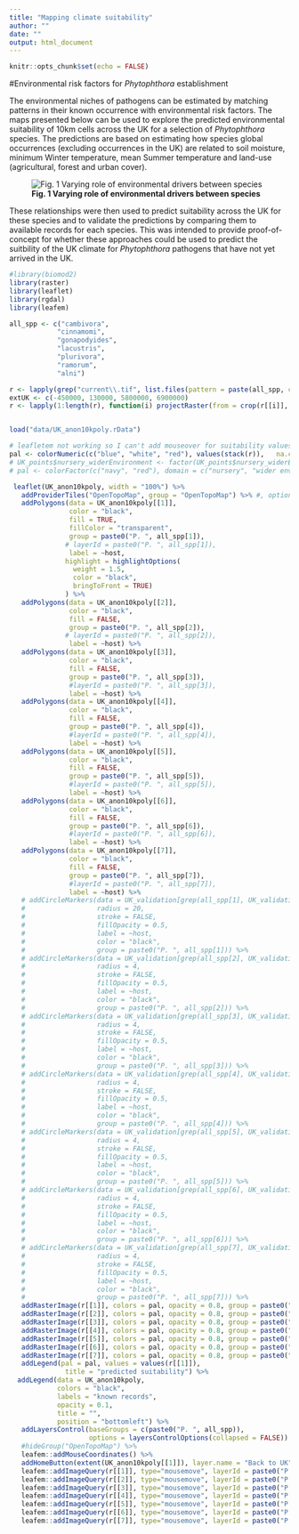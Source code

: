 ```yaml
---
title: "Mapping climate suitability"
author: ""
date: ""
output: html_document
---
```


<style type="text/css">
.main-container {
  max-width: 1800px;
  margin-left: auto;
  margin-right: auto;
}
</style>

```r
knitr::opts_chunk$set(echo = FALSE)

```
#Environmental risk factors for *Phytophthora* establishment

The environmental niches of pathogens can be estimated by matching patterns in their known occurrence with environmental risk factors. The maps presented below can be used to explore the predicted environmental suitability of 10km cells across the UK for a selection of *Phytophthora* species. The predictions are based on estimating how species global occurrences (excluding occurrences in the UK) are related to soil moisture, minimum Winter temperature, mean Summer temperature and land-use (agricultural, forest and urban cover). 

![**Fig. 1  Varying role of environmental drivers between species**](env_variable_importance.png)
  
  
  
These relationships were then used to predict suitability across the UK for these species and to validate the predictions by comparing them to available records for each species. This was intended to provide proof-of-concept for whether these approaches could be used to predict the suitbility of the UK climate for *Phytophthora* pathogens that have not yet arrived in the UK. 


```r
#library(biomod2)
library(raster)
library(leaflet)
library(rgdal)
library(leafem)

all_spp <- c("cambivora",
            "cinnamomi",
            "gonapodyides",
            "lacustris",
            "plurivora",
            "ramorum",
            "alni")

r <- lapply(grep("current\\.tif", list.files(pattern = paste(all_spp, collapse = "|"), recursive = TRUE), value = TRUE), raster)
extUK <- c(-450000, 130000, 5800000, 6900000)
r <- lapply(1:length(r), function(i) projectRaster(from = crop(r[[i]], extUK), crs = crs("+proj=longlat +ellps=WGS84 +datum=WGS84 +no_defs +towgs84=0,0,0"), method = "bilinear"))


load("data/UK_anon10kpoly.rData")

```

```r



# leafletem not working so I can't add mouseover for suitability values
pal <- colorNumeric(c("blue", "white", "red"), values(stack(r)),   na.color = "transparent")
# UK_points$nursery_widerEnvironment <- factor(UK_points$nursery_widerEnvironment)
# pal <- colorFactor(c("navy", "red"), domain = c("nursery", "wider environment"))

 leaflet(UK_anon10kpoly, width = "100%") %>% 
   addProviderTiles("OpenTopoMap", group = "OpenTopoMap") %>% #, options = providerTileOptions(minZoom=5, maxZoom=10)) %>%
   addPolygons(data = UK_anon10kpoly[[1]], 
               color = "black", 
               fill = TRUE,
               fillColor = "transparent",
               group = paste0("P. ", all_spp[1]),
              # layerId = paste0("P. ", all_spp[1]),
               label = ~host,
              highlight = highlightOptions(
                weight = 1.5,
                color = "black",
                bringToFront = TRUE)
              ) %>% 
   addPolygons(data = UK_anon10kpoly[[2]], 
               color = "black", 
               fill = FALSE, 
               group = paste0("P. ", all_spp[2]),
              # layerId = paste0("P. ", all_spp[2]),
               label = ~host) %>% 
   addPolygons(data = UK_anon10kpoly[[3]], 
               color = "black", 
               fill = FALSE, 
               group = paste0("P. ", all_spp[3]),
               #layerId = paste0("P. ", all_spp[3]),
               label = ~host) %>% 
   addPolygons(data = UK_anon10kpoly[[4]], 
               color = "black", 
               fill = FALSE, 
               group = paste0("P. ", all_spp[4]),
               #layerId = paste0("P. ", all_spp[4]),
               label = ~host) %>% 
   addPolygons(data = UK_anon10kpoly[[5]], 
               color = "black", 
               fill = FALSE, 
               group = paste0("P. ", all_spp[5]),
               #layerId = paste0("P. ", all_spp[5]),
               label = ~host) %>% 
   addPolygons(data = UK_anon10kpoly[[6]], 
               color = "black", 
               fill = FALSE, 
               group = paste0("P. ", all_spp[6]),
               #layerId = paste0("P. ", all_spp[6]),
               label = ~host) %>% 
   addPolygons(data = UK_anon10kpoly[[7]], 
               color = "black", 
               fill = FALSE, 
               group = paste0("P. ", all_spp[7]),
               #layerId = paste0("P. ", all_spp[7]),
               label = ~host) %>% 
   # addCircleMarkers(data = UK_validation[grep(all_spp[1], UK_validation$species),],
   #                  radius = 20,
   #                  stroke = FALSE, 
   #                  fillOpacity = 0.5,
   #                  label = ~host,
   #                  color = "black", 
   #                  group = paste0("P. ", all_spp[1])) %>%
   # addCircleMarkers(data = UK_validation[grep(all_spp[2], UK_validation$species),],
   #                  radius = 4,
   #                  stroke = FALSE, 
   #                  fillOpacity = 0.5,
   #                  label = ~host,
   #                  color = "black", 
   #                  group = paste0("P. ", all_spp[2])) %>%
   # addCircleMarkers(data = UK_validation[grep(all_spp[3], UK_validation$species),],
   #                  radius = 4,
   #                  stroke = FALSE, 
   #                  fillOpacity = 0.5,
   #                  label = ~host,
   #                  color = "black", 
   #                  group = paste0("P. ", all_spp[3])) %>%
   # addCircleMarkers(data = UK_validation[grep(all_spp[4], UK_validation$species),],
   #                  radius = 4,
   #                  stroke = FALSE, 
   #                  fillOpacity = 0.5,
   #                  label = ~host,
   #                  color = "black", 
   #                  group = paste0("P. ", all_spp[4])) %>%
   # addCircleMarkers(data = UK_validation[grep(all_spp[5], UK_validation$species),],
   #                  radius = 4,
   #                  stroke = FALSE, 
   #                  fillOpacity = 0.5,
   #                  label = ~host,
   #                  color = "black", 
   #                  group = paste0("P. ", all_spp[5])) %>%
   # addCircleMarkers(data = UK_validation[grep(all_spp[6], UK_validation$species),],
   #                  radius = 4,
   #                  stroke = FALSE, 
   #                  fillOpacity = 0.5,
   #                  label = ~host,
   #                  color = "black", 
   #                  group = paste0("P. ", all_spp[6])) %>%
   # addCircleMarkers(data = UK_validation[grep(all_spp[7], UK_validation$species),],
   #                  radius = 4,
   #                  stroke = FALSE, 
   #                  fillOpacity = 0.5,
   #                  label = ~host,
   #                  color = "black", 
   #                  group = paste0("P. ", all_spp[7])) %>%
   addRasterImage(r[[1]], colors = pal, opacity = 0.8, group = paste0("P. ", all_spp[1]), layerId = paste0("P. ", all_spp[1])) %>% 
   addRasterImage(r[[2]], colors = pal, opacity = 0.8, group = paste0("P. ", all_spp[2]), layerId = paste0("P. ", all_spp[2])) %>% 
   addRasterImage(r[[3]], colors = pal, opacity = 0.8, group = paste0("P. ", all_spp[3]), layerId = paste0("P. ", all_spp[3])) %>% 
   addRasterImage(r[[4]], colors = pal, opacity = 0.8, group = paste0("P. ", all_spp[4]), layerId = paste0("P. ", all_spp[4])) %>% 
   addRasterImage(r[[5]], colors = pal, opacity = 0.8, group = paste0("P. ", all_spp[5]), layerId = paste0("P. ", all_spp[5])) %>% 
   addRasterImage(r[[6]], colors = pal, opacity = 0.8, group = paste0("P. ", all_spp[6]), layerId = paste0("P. ", all_spp[6])) %>% 
   addRasterImage(r[[7]], colors = pal, opacity = 0.8, group = paste0("P. ", all_spp[7]), layerId = paste0("P. ", all_spp[7])) %>% 
   addLegend(pal = pal, values = values(r[[1]]),
              title = "predicted suitability") %>%
  addLegend(data = UK_anon10kpoly,
            colors = "black",
            labels = "known records",
            opacity = 0.1,
            title = "",
            position = "bottomleft") %>%
   addLayersControl(baseGroups = c(paste0("P. ", all_spp)),
                    options = layersControlOptions(collapsed = FALSE)) %>% 
   #hideGroup("OpenTopoMap") %>%
   leafem::addMouseCoordinates() %>% 
   addHomeButton(extent(UK_anon10kpoly[[1]]), layer.name = "Back to UK")  %>%
   leafem::addImageQuery(r[[1]], type="mousemove", layerId = paste0("P. ", all_spp[1]), group = paste0("P. ", all_spp[1]) , digits = 3, prefix = "suitability", position = "topleft") %>%
   leafem::addImageQuery(r[[2]], type="mousemove", layerId = paste0("P. ", all_spp[2]), group = paste0("P. ", all_spp[2]) , digits = 3, prefix = "suitability", position = "topleft") %>%
   leafem::addImageQuery(r[[3]], type="mousemove", layerId = paste0("P. ", all_spp[3]), group = paste0("P. ", all_spp[3]) , digits = 3, prefix = "suitability", position = "topleft") %>%
   leafem::addImageQuery(r[[4]], type="mousemove", layerId = paste0("P. ", all_spp[4]), group = paste0("P. ", all_spp[4]) , digits = 3, prefix = "suitability", position = "topleft") %>%
   leafem::addImageQuery(r[[5]], type="mousemove", layerId = paste0("P. ", all_spp[5]), group = paste0("P. ", all_spp[5]) , digits = 3, prefix = "suitability", position = "topleft") %>%
   leafem::addImageQuery(r[[6]], type="mousemove", layerId = paste0("P. ", all_spp[6]), group = paste0("P. ", all_spp[6]) , digits = 3, prefix = "suitability", position = "topleft")  %>%
   leafem::addImageQuery(r[[7]], type="mousemove", layerId = paste0("P. ", all_spp[7]), group = paste0("P. ", all_spp[7]) , digits = 3, prefix = "suitability", position = "topleft")
 


```
